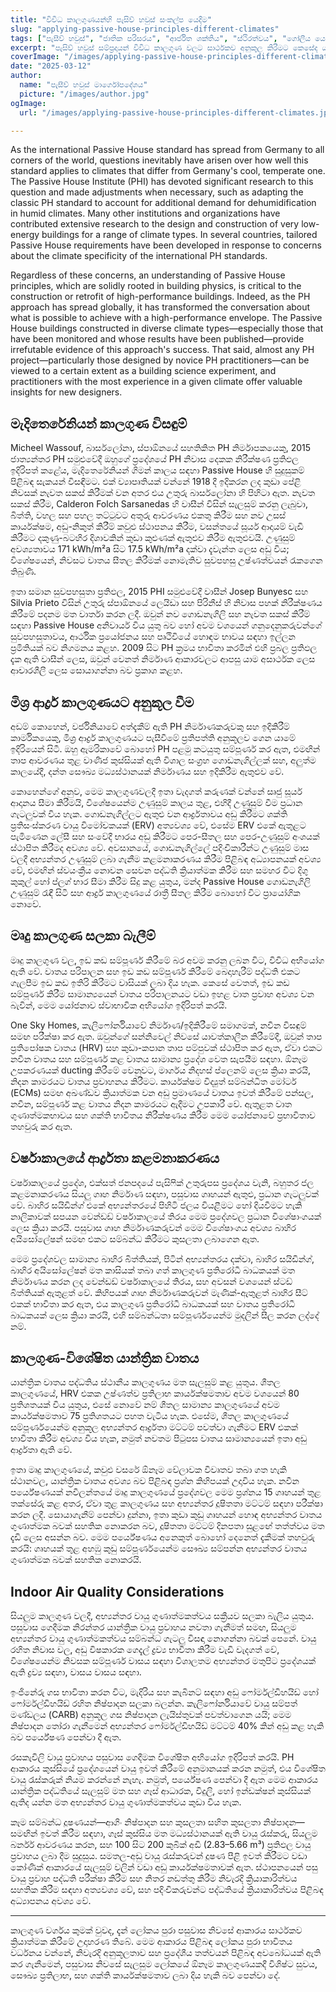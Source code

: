 ```yaml
---
title: "විවිධ කාලගුණයන්හි පැසිව් හවුස් සංකල්ප යෙදීම"
slug: "applying-passive-house-principles-different-climates"
tags: ["පැසීව් හවුස්", "ජාතික පරිසරය", "ආර්ජිත ශක්තිය", "ස්ථිරත්වය", "ගෝලීය යෙදුම"]
excerpt: "පැසිව් හවුස් සම්ප්‍රදායන් විවිධ කාලගුණ වලට සාර්ථකව අනුකූල කිරීමට කෙසේද යන්න සොයා ගන්න, සත්‍ය ලෝක උදාහරණ සහ ඕනෑම පරිසරයක ආරක්ෂාව සහ කාර්යක්ෂමතාව පවත්වා ගැනීමට ප්‍රායෝගික විසඳුම් සමඟ."
coverImage: "/images/applying-passive-house-principles-different-climates.jpg"
date: "2025-03-12"
author:
  name: "පැසීව් හවුස් මාර්ගෝපදේශය"
  picture: "/images/author.jpg"
ogImage:
  url: "/images/applying-passive-house-principles-different-climates.jpg"

---
```

As the international Passive House standard has spread from Germany to all corners of the world, questions inevitably have arisen over how well this standard applies to climates that differ from Germany's cool, temperate one. The Passive House Institute (PHI) has devoted significant research to this question and made adjustments when necessary, such as adapting the classic PH standard to account for additional demand for dehumidification in humid climates. Many other institutions and organizations have contributed extensive research to the design and construction of very low-energy buildings for a range of climate types. In several countries, tailored Passive House requirements have been developed in response to concerns about the climate specificity of the international PH standards.

Regardless of these concerns, an understanding of Passive House principles, which are solidly rooted in building physics, is critical to the construction or retrofit of high-performance buildings. Indeed, as the PH approach has spread globally, it has transformed the conversation about what is possible to achieve with a high-performance envelope. The Passive House buildings constructed in diverse climate types—especially those that have been monitored and whose results have been published—provide irrefutable evidence of this approach's success. That said, almost any PH project—particularly those designed by novice PH practitioners—can be viewed to a certain extent as a building science experiment, and practitioners with the most experience in a given climate offer valuable insights for new designers.
## මැදිතෙරේනියන් කාලගුණ විසඳුම්

Micheel Wassouf, බාර්සලෝනා, ස්පාඕනයේ සහතිකිත PH නිර්මාපකයෙකු, 2015 ජාත්‍යන්තර PH සමුළුවේදී ඔහුගේ ප්‍රදේශයේ PH නිවාස දෙකක නිරීක්ෂණ ප්‍රතිඵල ඉදිරිපත් කළේය, මැදිතෙරේනියන් ගිමන් කාලය සඳහා Passive House හි සුදුසුකම් පිළිබඳ සැකයන් විසඳීමට. එක් ව්‍යාපෘතියක් වන්නේ 1918 දී ඉදිකරන ලද කුඩා පේළි නිවසක් නැවත සකස් කිරීමක් වන අතර එය උතුරු බාර්සලෝනා හි පිහිටා ඇත. නැවත සකස් කිරීම, Calderon Folch Sarsanedas හි වාසීන් විසින් සැලසුම් කරනු ලැබුවා, බිත්ති, වහල සහ පහල තට්ටුවට අතුරු ආවරණය එකතු කිරීම සහ නව උසස් කාර්යක්ෂම, අඩු-නිකුත් කිරීම් කවුළු ස්ථාපනය කිරීම, වසන්තයේ සූර්ය ආදායම් වැඩි කිරීමට දකුණු-බටහිර දිශාවකින් කුඩා කුළුණක් ඇතුළුව කිරීම ඇතුළුවයි. උණුසුම් අවශ්‍යතාවය 171 kWh/m²a සිට 17.5 kWh/m²a දක්වා දැවැන්ත ලෙස අඩු විය; විශේෂයෙන්, නිවසට වාතය සීතල කිරීමක් නොමැතිව සුවපහසු උෂ්ණත්වයන් රැකගෙන තිබුණි.

ඉතා සමාන සුවපහසුතා ප්‍රතිඵල, 2015 PHI සමුළුවේදී වාසීන් Josep Bunyesc සහ Silvia Prieto විසින් උතුරු ස්පාඕනයේ ලෙයිඩා සහ පිරිනීස් හි නිවාස පහක් නිරීක්ෂණය කිරීමේ පදනම මත වාර්තා කරන ලදී. ඔවුන් නව ගොඩනැගිලි සහ නැවත සකස් කිරීම් සඳහා Passive House අනිවාර්ය විය යුතු බව හෝ අවම වශයෙන් ගනුදෙනුකරුවන්ගේ සුවපහසුතාවය, ආර්ථික ප්‍රයෝජනය සහ පෘථිවියේ හොඳම භාවය සඳහා ඉල්ලන ප්‍රමිතියක් බව නිගමනය කළහ. 2009 සිට PH ක්‍රමය භාවිතා කරමින් එහි ප්‍රබල ප්‍රතිඵල දැක ඇති වාසීන් ලෙස, ඔවුන් වෙනත් නිර්මාණ ආකාරවලට ආපසු යාම අසාර්ථක ලෙස ආචාරශීලී ලෙස සොයාගන්නා බව ප්‍රකාශ කළහ.
## මිශ්‍ර ආර්ද්‍ර කාලගුණයට අනුකූල වීම

අඩම් කොහෙන්, වර්ජිනියාවේ අත්දැකීම් ඇති PH නිර්මාණකරුවකු සහ ඉදිකිරීම් කාර්මිකයෙකු, මිශ්‍ර ආර්ද්‍ර කාලගුණයට පැසීවීමේ ප්‍රතිපත්ති අනුකූලව ගෙන යාමේ ඉදිරියෙන් සිටී. ඔහු ඇමරිකාවේ බොහෝ PH පළමු කටයුතු සම්පූර්ණ කර ඇත, එමඟින් තාප ආවරණය තුළ වාණිජ කුස්සියක් ඇති විශාල සංග්‍රහ ගොඩනැගිල්ලක් සහ, අලුත්ම කාලයේදී, දන්ත සෞඛ්‍ය මධ්‍යස්ථානයක් නිර්මාණය සහ ඉදිකිරීම ඇතුළුව වේ.

කොහෙන්ගේ අනුව, මෙම කාලගුණවලදී ඉතා වැදගත් කරුණක් වන්නේ සෘජු සූර්ය ආදානය සීමා කිරීමයි, විශේෂයෙන්ම උණුසුම් කාලය තුළ, එහිදී උණුසුම් වීම ප්‍රධාන ගැටලුවක් විය හැක. ගොඩනැගිල්ලට ඇතුළු වන ආර්ද්‍රතාවය අඩු කිරීමට ශක්ති ප්‍රතිසංස්කරණ වායු විමෝචකයක් (ERV) අත්‍යවශ්‍ය වේ, එසේම ERV එකේ ඇතුළට පැමිණෙන ලේසී සහ සංවේදී භාරය අඩු කිරීමට පෙර-සීතල සහ පෙර-උණුසුම් අංශයක් ස්ථාපිත කිරීමද අවශ්‍ය වේ. අවසානයේ, ගොඩනැගිල්ලේ පදිංචිකාරීන්ට උණුසුම් මාස වලදී අභ්‍යන්තර උණුසුම් ලබා ගැනීම කළමනාකරණය කිරීම පිළිබඳ අධ්‍යාපනයක් අවශ්‍ය වේ, එමඟින් ස්වයංක්‍රීය නොවන සෙවන පද්ධති ක්‍රියාත්මක කිරීම සහ සමහර විට දිගු කුකුල් හෝ ප්ලග් භාර සීමා කිරීම සිදු කළ යුතුය, මන්ද Passive House ගොඩනැගිලි උණුසුම් රැඳී සිටී සහ ආර්ද්‍ර කාලගුණයේ රාත්‍රී සීතල කිරීම බොහෝ විට ප්‍රායෝගික නොවේ.
## මෘදු කාලගුණ සලකා බැලීම්

මෘදු කාලගුණ වල, ඉඩ කඩ සම්පූර්ණ කිරීමේ බර අවම කරනු ලබන විට, විවිධ අභියෝග ඇති වේ. වාතය පරිපාලන සහ ඉඩ කඩ සම්පූර්ණ කිරීමේ බෙදාහැරීම් පද්ධති එකට ගැලපීම ඉඩ කඩ ඉතිරි කිරීමට වාසියක් ලබා දිය හැක. කෙසේ වෙතත්, ඉඩ කඩ සම්පූර්ණ කිරීම සාමාන්‍යයෙන් වාතය පරිපාලනයට වඩා ඉහළ වාත ප්‍රවාහ අවශ්‍ය වන බැවින්, මෙම යෝජනාව ස්වාභාවික අභියෝග ඉදිරිපත් කරයි.

One Sky Homes, කැලිෆෝර්නියාවේ නිර්මාණ/ඉදිකිරීමේ සමාගමක්, නවීන විසඳුම් සමඟ පරීක්ෂා කර ඇත. ඔවුන්ගේ සන්නිවෙල් නිවසේ යාවත්කාලීන කිරීමේදී, ඔවුන් තාප ප්‍රතිපෝෂක වාතය (HRV) සහ කුඩා-කපාන තාප පම්පුවක් ස්ථාපිත කර ඇත, ඒවා එකට නවීන වාතය සහ සම්පූර්ණ කළ වාතය සාමාන්‍ය ප්‍රදේශ වෙත සැපයීම සඳහා. ඕනෑම උපකරණයක් ducting කිරීමේ වෙනුවට, මාර්ගය නිදහස් ප්ලෙනම් ලෙස ක්‍රියා කරයි, නිදන කාමරයට වාතය ප්‍රවාහනය කිරීමට. කාර්යක්ෂම විද්‍යුත් සම්බන්ධිත මෝටර් (ECMs) සමඟ අඛණ්ඩව ක්‍රියාත්මක වන අඩු ප්‍රමාණයේ වාතය ඉවත් කිරීමේ පන්සල, නවීන, සම්පූර්ණ කළ වාතය නිදන කාමරයට ඇදීමට උපකාරී වේ. ඇතුළත වාත ගුණාත්මකභාවය සහ ශක්ති භාවිතය නිරීක්ෂණය කිරීම මෙම යෝජනාවේ ප්‍රභාවිතාව තහවුරු කර ඇත.
## වර්ෂාකාලයේ ආර්ද්‍රතා කළමනාකරණය

වර්ෂාකාලයේ ප්‍රදේශ, එක්සත් ජනපදයේ පැසිෆික් උතුරුපස ප්‍රදේශය වැනි, බහුතර ජල කළමනාකරණය සියලු ගෘහ නිර්මාණ සඳහා, පසුවාස ගෘහයන් ඇතුළු, ප්‍රධාන ගැටලුවක් වේ. බාහිර සයිඩින්ග් එකේ අභ්‍යන්තරයේ පිහිටි ජලය වියළීමට හෝ දියවීමට හැකි නාලිකාවක් සපයන වෙන්ඩඩ් වර්ෂාකාලයේ තිරය මෙම ප්‍රදේශවල ප්‍රධාන විශේෂාංගයක් ලෙස ක්‍රියා කරයි. පසුවාස ගෘහ නිර්මාණකරුවන් මෙම විශේෂාංගය අවශ්‍ය බාහිර අයිසෝලේෂන් සමඟ එකට සම්බන්ධ කිරීමට කුසලතා ලබාගෙන ඇත.

මෙම ප්‍රදේශවල සාමාන්‍ය බාහිර බිත්තියක්, පිටින් අභ්‍යන්තරය දක්වා, බාහිර සයිඩින්ග්, බාහිර අයිසෝලේෂන් මත කාසියක් තබා ගත් කාලගුණ ප්‍රතිරෝධී බාධකයක් මත නිර්මාණය කරන ලද වෙන්ඩඩ් වර්ෂාකාලයේ තිරය, සහ අවසන් වශයෙන් ස්ටඩ් බිත්තියක් ඇතුළත් වේ. කිහිපයක් ගෘහ නිර්මාණකරුවන් මැණික්-ඇතුළත් බාහිර සීට් එකක් භාවිතා කර ඇත, එය කාලගුණ ප්‍රතිරෝධී බාධකයක් සහ වාතය ප්‍රතිරෝධී බාධකයක් ලෙස ක්‍රියා කරයි, එහි සම්බන්ධතා සම්පූර්ණයෙන්ම මුදලින් සීල කරන ලද්දේ නම්.

## කාලගුණ-විශේෂිත යාන්ත්‍රික වාතය

යාන්ත්‍රික වාතය පද්ධතිය ස්ථානීය කාලගුණය මත සැලසුම් කළ යුතුය. ශීතල කාලගුණයේ, HRV එකක උෂ්ණත්ව ප්‍රතිලාභ කාර්යක්ෂමතාව අවම වශයෙන් 80 ප්‍රතිශතයක් විය යුතුය, එසේ නොවේ නම් ශීතල සාමාන්‍ය කාලගුණයේ අවම කාර්යක්ෂමතාව 75 ප්‍රතිශතයට පහත වැටිය හැක. එසේම, ශීතල කාලගුණයේ සම්පූර්ණයෙන්ම අනුකූල අභ්‍යන්තර ආර්ද්‍රතා මට්ටම් පවත්වා ගැනීමට ERV එකක් භාවිතා කිරීම අවශ්‍ය විය හැක, නමුත් නවතම පිටුපස වාතය සාමාන්‍යයෙන් ඉතා අඩු ආර්ද්‍රතා ඇති වේ.

ඉතා මෘදු කාලගුණයේ, කවුළු වසරේ ඕනෑම වේලාවක විවෘතව තබා ගත හැකි ස්ථානවල, යාන්ත්‍රික වාතය අවශ්‍ය බව පිළිබඳ ප්‍රශ්න කිහිපයක් උදාවිය හැක. නවීන පර්යේෂණයක් නවීලන්තයේ මෘදු කාලගුණයේ ප්‍රදේශවල මෙම ප්‍රශ්නය 15 ගෘහයන් තුළ තක්සේරු කළ අතර, ඒවා තුළ කාලගුණය සහ අභ්‍යන්තර දූෂිතතා මට්ටම් සඳහා පරීක්ෂා කරන ලදී. සොයාගැනීම් පෙන්වා දුන්නා, ඉතා කුඩා කුඩු ගෘහයන් හොඳ අභ්‍යන්තර වාතය ගුණාත්මක බවක් සහතික නොකරන බව, දූෂිතතා මට්ටම් දිනපතා සුළඟේ තත්ත්වය මත දැඩි ලෙස අසන්න බව. මෙම පර්යේෂණය අනෙකුත් බොහෝ දෙනෙත් දැකීමක් තහවුරු කරයි: ගෘහයක් තුළ අහඹු කුඩු සම්පූර්ණයෙන්ම සෞඛ්‍ය සම්පන්න අභ්‍යන්තර වාතය ගුණාත්මක බවක් සහතික නොකරයි.
## Indoor Air Quality Considerations

සියලුම කාලගුණ වලදී, අභ්‍යන්තර වායු ගුණාත්මකත්වය සක්‍රීයව සලකා බැලිය යුතුය. පසුවාස ගෙදීමක නිරන්තර යාන්ත්‍රික වායු ප්‍රවාහය නවතා ගැනීමත් සමඟ, සියලුම අභ්‍යන්තර වායු ගුණාත්මකත්වය සම්බන්ධ ගැටලු විසඳා නොගන්නා බවක් පෙනේ. වායු රහිත නිවාස වල, අඩු විෂකාරක ගෙදැල් ද්‍රව්‍ය භාවිතා කිරීම වැඩි වැදගත් වේ, විශේෂයෙන්ම නිවසක සම්පූර්ණ වාසය සඳහා විශාලතම අභ්‍යන්තර මතුපිට ප්‍රදේශයක් ඇති ද්‍රව්‍ය සඳහා, වාසය වාසය සඳහා.

ඉංජිනේරු ගස භාවිතා කරන විට, මැදිරිය සහ කැබිනට් සඳහා අඩු ෆෝර්මල්ඩිහයිඩ් හෝ ෆෝර්මල්ඩිහයිඩ් රහිත නිෂ්පාදන සලකා බලන්න. කැලිෆෝර්නියාවේ වායු සම්පත් මණ්ඩලය (CARB) අනුකූල ගස නිෂ්පාදන ලැයිස්තුවක් පවත්වාගෙන යයි; මෙම නිෂ්පාදන තෝරා ගැනීමෙන් අභ්‍යන්තර ෆෝර්මල්ඩිහයිඩ් මට්ටම් 40% කින් අඩු කළ හැකි බව පර්යේෂණ පෙන්වා දී ඇත.

රසකැවිලි වායු ප්‍රවාහය පසුවාස ගෙදීමක විශේෂිත අභියෝග ඉදිරිපත් කරයි. PH ආකාරය කුස්සියේ ප්‍රදේශයෙන් වායු ඉවත් කිරීමේ අනුමානයක් කරන නමුත්, එය විශේෂිත වායු රැස්කරුක් නියම කරන්නේ නැහැ. නමුත්, පර්යේෂණ පෙන්වා දී ඇත මෙම ආකාරය යාන්ත්‍රික පද්ධතියේ සැලසුම් මත සහ ගෑස් ආධාරක, විදුලි, හෝ ඉන්ඩක්ෂන් කුස්සියක් ඇතිද යන්න මත අභ්‍යන්තර වායු ගුණාත්මකත්වය කුඩා විය හැක.

කෑම සම්බන්ධ දූෂණයන්—ආගිං නිෂ්පාදන සහ කුසලතා සහිත කුසලතා නිෂ්පාදන—සමඟින් ඉවත් කිරීම සඳහා, ගෑස් කුස්සිය මත මධ්‍යස්ථානයක් ඇති වායු රැස්කරු, සියලුම බර්නර් ආවරණය කරන, සහ 100 සිට 200 කුබික් අඩි (2.83–5.66 m³) ප්‍රතිඵල වායු ප්‍රවාහය ලබා දීම සුදුසුය. සමතල-අඩු වායු රැස්කරුවන් දූෂණ පීළි ඉවත් කිරීමට වඩා කෝණික් ආකාරයේ සැලසුම් වලින් වඩා අඩු කාර්යක්ෂමතාවක් ඇත. ස්ථාපනයෙන් පසු වායු ප්‍රවාහ පද්ධති පරීක්ෂා කිරීම සහ නිතර නඩත්තු කිරීම නිවැරදි ක්‍රියාකාරිත්වය සහතික කිරීම සඳහා අත්‍යවශ්‍ය වේ, සහ පදිංචිකරුවන්ට පද්ධතියේ ක්‍රියාකාරිත්වය පිළිබඳ අධ්‍යාපනය අවශ්‍ය වේ.

---

කාලගුණ වර්ගය කුමක් වුවද, දැන් ලෝකය පුරා පසුවාස නිවසේ ආකාරය සාර්ථකව ක්‍රියාත්මක කිරීමේ උදාහරණ තිබේ. මෙම ආකාරය පිළිබඳ ලෝකය පුරා භාවිතය වර්ධනය වන්නේ, නිවැරදි අනුකූලතාව සහ ප්‍රදේශීය තත්වයන් පිළිබඳ අවබෝධයක් ඇති කර ගැනීමෙන්, පසුවාස නිවසේ සැලසුම ලෝකයේ ඕනෑම කාලගුණයකදී විශිෂ්ට සුවය, සෞඛ්‍ය ප්‍රතිලාභ, සහ ශක්ති කාර්යක්ෂමතාව ලබා දිය හැකි බව පෙන්වා දේ.
